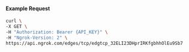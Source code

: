 #### Example Request

```bash
curl \
-X GET \
-H "Authorization: Bearer {API_KEY}" \
-H "Ngrok-Version: 2" \
https://api.ngrok.com/edges/tcp/edgtcp_32ELI23DHprIRKfgbhhOlEu9Sb7
```
